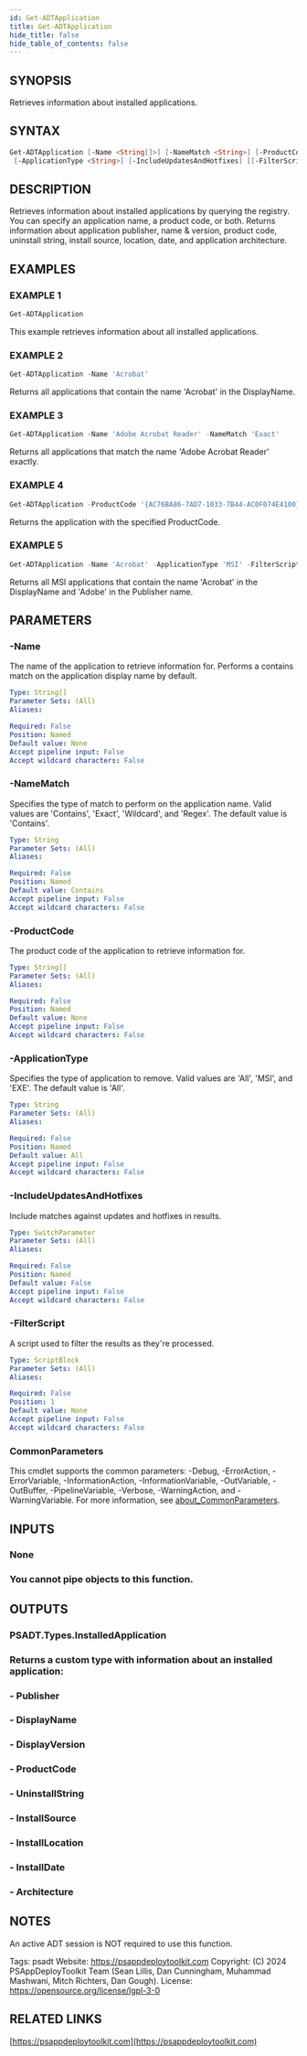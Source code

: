 ```yaml
---
id: Get-ADTApplication
title: Get-ADTApplication
hide_title: false
hide_table_of_contents: false
---
```


## SYNOPSIS

Retrieves information about installed applications.

## SYNTAX

```powershell
Get-ADTApplication [-Name <String[]>] [-NameMatch <String>] [-ProductCode <String[]>]
 [-ApplicationType <String>] [-IncludeUpdatesAndHotfixes] [[-FilterScript] <ScriptBlock>] [<CommonParameters>]
```

## DESCRIPTION

Retrieves information about installed applications by querying the registry.
You can specify an application name, a product code, or both.
Returns information about application publisher, name & version, product code, uninstall string, install source, location, date, and application architecture.

## EXAMPLES

### EXAMPLE 1

```powershell
Get-ADTApplication
```

This example retrieves information about all installed applications.

### EXAMPLE 2

```powershell
Get-ADTApplication -Name 'Acrobat'
```

Returns all applications that contain the name 'Acrobat' in the DisplayName.

### EXAMPLE 3

```powershell
Get-ADTApplication -Name 'Adobe Acrobat Reader' -NameMatch 'Exact'
```

Returns all applications that match the name 'Adobe Acrobat Reader' exactly.

### EXAMPLE 4

```powershell
Get-ADTApplication -ProductCode '{AC76BA86-7AD7-1033-7B44-AC0F074E4100}'
```

Returns the application with the specified ProductCode.

### EXAMPLE 5

```powershell
Get-ADTApplication -Name 'Acrobat' -ApplicationType 'MSI' -FilterScript { $_.Publisher -match 'Adobe' }
```

Returns all MSI applications that contain the name 'Acrobat' in the DisplayName and 'Adobe' in the Publisher name.

## PARAMETERS

### -Name

The name of the application to retrieve information for.
Performs a contains match on the application display name by default.

```yaml
Type: String[]
Parameter Sets: (All)
Aliases:

Required: False
Position: Named
Default value: None
Accept pipeline input: False
Accept wildcard characters: False
```

### -NameMatch

Specifies the type of match to perform on the application name.
Valid values are 'Contains', 'Exact', 'Wildcard', and 'Regex'.
The default value is 'Contains'.

```yaml
Type: String
Parameter Sets: (All)
Aliases:

Required: False
Position: Named
Default value: Contains
Accept pipeline input: False
Accept wildcard characters: False
```

### -ProductCode

The product code of the application to retrieve information for.

```yaml
Type: String[]
Parameter Sets: (All)
Aliases:

Required: False
Position: Named
Default value: None
Accept pipeline input: False
Accept wildcard characters: False
```

### -ApplicationType

Specifies the type of application to remove.
Valid values are 'All', 'MSI', and 'EXE'.
The default value is 'All'.

```yaml
Type: String
Parameter Sets: (All)
Aliases:

Required: False
Position: Named
Default value: All
Accept pipeline input: False
Accept wildcard characters: False
```

### -IncludeUpdatesAndHotfixes

Include matches against updates and hotfixes in results.

```yaml
Type: SwitchParameter
Parameter Sets: (All)
Aliases:

Required: False
Position: Named
Default value: False
Accept pipeline input: False
Accept wildcard characters: False
```

### -FilterScript

A script used to filter the results as they're processed.

```yaml
Type: ScriptBlock
Parameter Sets: (All)
Aliases:

Required: False
Position: 1
Default value: None
Accept pipeline input: False
Accept wildcard characters: False
```

### CommonParameters

This cmdlet supports the common parameters: -Debug, -ErrorAction, -ErrorVariable, -InformationAction, -InformationVariable, -OutVariable, -OutBuffer, -PipelineVariable, -Verbose, -WarningAction, and -WarningVariable. For more information, see [about_CommonParameters](http://go.microsoft.com/fwlink/?LinkID=113216).

## INPUTS

### None

### You cannot pipe objects to this function.
## OUTPUTS

### PSADT.Types.InstalledApplication

### Returns a custom type with information about an installed application:
### - Publisher
### - DisplayName
### - DisplayVersion
### - ProductCode
### - UninstallString
### - InstallSource
### - InstallLocation
### - InstallDate
### - Architecture
## NOTES
An active ADT session is NOT required to use this function.

Tags: psadt
Website: https://psappdeploytoolkit.com
Copyright: (C) 2024 PSAppDeployToolkit Team (Sean Lillis, Dan Cunningham, Muhammad Mashwani, Mitch Richters, Dan Gough).
License: https://opensource.org/license/lgpl-3-0

## RELATED LINKS

[https://psappdeploytoolkit.com](https://psappdeploytoolkit.com)
